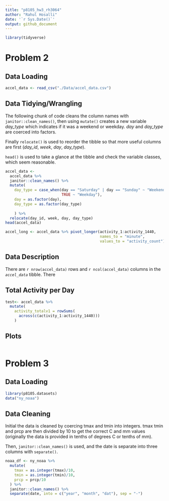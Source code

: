 ```yaml
---
title: "p8105_hw3_rh3064"
author: "Rahul Hosalli"
date: '`r Sys.Date()`'
output: github_document
---
```


```r
library(tidyverse)
```

# Problem 2

## Data Loading

```r
accel_data <- read_csv("./Data/accel_data.csv")
```

## Data Tidying/Wrangling

The following chunk of code cleans the column names with `janitor::clean_names()`, then using `mutate()` creates a new variable *day_type* which indicates if it was a weekend or weekday. *day* and *day_type* are coerced into factors.

Finally `relocate()` is used to reorder the tibble so that more useful columns are first (*day_id*, *week*, *day*, *day_type*).

`head()` is used to take a glance at the tibble and check the variable classes, which seem reasonable.

```r
accel_data <- 
  accel_data %>%
  janitor::clean_names() %>%
  mutate(
    day_type = case_when(day == "Saturday" | day == "Sunday" ~ "Weekend",
                         TRUE ~ "Weekday"),
    day = as.factor(day),
    day_type = as.factor(day_type)
    
    ) %>%
  relocate(day_id, week, day, day_type)
head(accel_data)

accel_long <- accel_data %>% pivot_longer(activity_1:activity_1440,
                                          names_to = "minute",
                                          values_to = "activity_count")

```

## Data Description

There are `r nrow(accel_data)` rows and `r ncol(accel_data)` columns in the *`accel_data`* tibble. There

## Total Activity per Day

```r
test<- accel_data %>%
  mutate(
    activity_totalv1 = rowSums(
      across(c(activity_1:activity_1440)))
    )

```

## Plots

```r

```

# Problem 3

## Data Loading

```r
library(p8105.datasets)
data("ny_noaa")
```

## Data Cleaning

Initial the data is cleaned by coercing tmax and tmin into integers. tmax tmin and prcp are then divided by 10 to get the correct C and mm values (originally the data is provided in tenths of degrees C or tenths of mm).

Then, `janitor::clean_names()` is used, and the date is separate into three columns with `separate()`.

```r
noaa_df <- ny_noaa %>% 
  mutate(
    tmax = as.integer(tmax)/10,
    tmin = as.integer(tmin)/10,
    prcp = prcp/10
  ) %>%
  janitor::clean_names() %>%
  separate(date, into = c("year", "month", "dat"), sep = "-")

```
